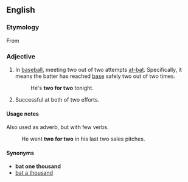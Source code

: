 ==English==
===Etymology===
From {{qualifier|baseball}}

===Adjective===
{{en-adj|pos=[[two]] [[for]] [[two]]|-}}

# {{idiom|baseball}} In [[baseball]], meeting two out of two attempts [[at-bat]]. Specifically, it means the batter has reached [[base]] safely two out of two times.
#: He's '''two for two''' tonight.
# {{idiom}} Successful at both of two efforts.

====Usage notes====
Also used as adverb, but with few verbs.
: He went '''two for two''' in his last two sales pitches.

====Synonyms====
*'''bat one thousand'''
* [[bat a thousand]]